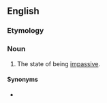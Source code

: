 ==English==

===Etymology===
{{suffix|en|impassive|ness}}

===Noun===
{{en-noun|-}}

# The state of being [[impassive]].

====Synonyms====
* {{l|en|impassivity}}